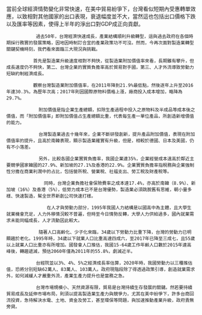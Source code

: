   當前全球經濟情勢變化非常快速，在美中貿易紛爭下，台灣看似短期內受惠轉單效應，以致相對其他國家的出口表現，衰退幅度並不大，當然這也包括出口價格下跌以及匯率等因素，使得上半年的淨出口對GDP成正向貢獻。

               過去50年，台灣經濟快速成長，產業結構順利升級轉型，這與過去政府在各個時期採行務實的發展策略，因地因時制訂合宜的產業政策功不可沒。然而，今再次面對製造業轉型關鍵契機時刻，我們看來面臨三大現況與挑戰。

              首先是製造業升級速度相對不夠快，從製造業附加價值率來看，長期雖有攀升，但成長速度仍不夠快，第二、台灣企業的實質負擔率高於貿易對手國，第三、人才外流導致勞動力短缺約制經濟成長。

              觀察台灣製造業附加價值率，在2011年降到21.9%最低點，然後逐年上升至2016年達30.3%，為歷年次高；2017年則因國際原物料價格上漲，廠商投入成本增加，略降為29.7%。

                附加價值是指企業生產總額，扣除生產過程中投入之原物料及半成品等成本後之價值，而「附加價值率」即附加價值占生產總額比重，代表每生產一單位產品，所創造新增價值的能力。

                台灣製造業過去十幾年來，企業不斷研發創新，提升產品附加價值，表現在附加價值率的提升，且高於南韓表現，顯示製造業確實有升級，但是，相較於德國、日本及美國，仍有不小落差。

                另外，比較各國企業實質負擔率，我國企業達35%，企業經營成本遠高於鄰近主要競爭國家韓國的27.9%、新加坡的27.1%及香港的22.9%。企業實質負擔率指稅務與企業強制性分擔在商業利潤中的占比，包括營所稅、營業稅、社福支出、勞工稅及財產稅等。

                  同時，台灣企業負擔社會保險費率之成本達17.4%，亦高於南韓（8.9%）、新加坡（16%）及香港（5%），低勞力成本已不是台灣優勢，製造業必須跳脫舊有思維，朝小量多樣、快速製造，幫全世界新創公司快速打樣。

                   在人才與勞動力部分，1995年我國人力結構是以國高中為主體，且大學生就業機會充足，人力外移情況較不普遍，但時至今日情勢反轉，大學人力供給過多，國內就業需求未能同幅成長，人才流動因此較大。

                隨著人口高齡化、少子化來臨，34歲以下勞動力比重下降，台灣的勞動力已明顯趨於老化。1995年時，34歲以下就業人口比重高達四成六，至2017年已降至三成七，且55歲以上就業人口比重亦有所增加。國發會人口推估，我國15-64歲工作年齡人口數於2015年達高峰後，轉趨遞減，預估2060年僅為2011年的55.8%，劇減近半。

               台經院並以3%、4%、5%之經濟成長率估算，2020年時，我國勞動力以三種推估值，恐將分別短缺62萬人、83萬人、103萬人。政府現階段除了得透過政策引導，創造就業需求外，如何減緩人才嚴重外流，產業生產力提升也是當務之急。

               台灣市場規模小、天然資源有限，貿易是台灣持續生存發展的關鍵。然若要持續貿易成長及延伸市場布局，則須以提高製造業生產力與競爭力，尤其在美中紛爭下，許多台商回流投資，急待解決水電、土地、資金及勞工，甚至環保等問題，與加速推動產業升級，政府責無旁貸。
